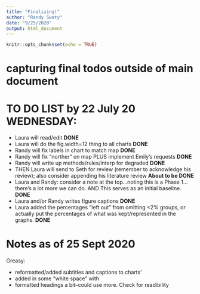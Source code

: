 ```yaml
---
title: "Finalizing!"
author: "Randy Swaty"
date: "9/25/2020"
output: html_document
---
```


```r
knitr::opts_chunk$set(echo = TRUE)
```

# capturing final todos outside of main document




#  TO DO LIST by 22 July 20 WEDNESDAY:
* Laura will read/edit **DONE**
* Laura will do the fig.width=12 thing to all charts **DONE** 
* Randy will fix labels in chart to match map **DONE**
* Randy will fix "norther" on map PLUS implement Emily's requests **DONE**
* Randy will write up methods/rules/interp for degraded **DONE**
* THEN Laura will send to Seth for review (remember to acknowledge his review); also consider appending his literature review **About to be DONE**
* Laura and Randy: consider a note at the top...noting this is a Phase 1...there's a lot more we can do. AND This serves as an initial baseline. **DONE**
* Laura and/or Randy writes figure captions  **DONE**
* Laura added the percentages "left out" from omitting <2% groups, or actually put the percentages of what was kept/represented in the graphs. **DONE**

# Notes as of 25 Sept 2020

Greasy:

* reformatted/added subtitles and captions to charts'
* added in some "white space" with <br>
* formatted headings a bit--could use more.  Check for readibility